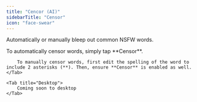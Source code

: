 ```yaml
---
title: "Cencor (AI)"
sidebarTitle: "Censor"
icon: "face-swear"
---
```


Automatically or manually bleep out common NSFW words.

<Tabs>
    <Tab title="iOS">
        To automatically censor words, simply tap **Censor**.

        To manually censor words, first edit the spelling of the word to include 2 asterisks (**). Then, ensure **Censor** is enabled as well.
    </Tab>

    <Tab title="Desktop">
        Coming soon to desktop
    </Tab>
</Tabs>
